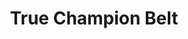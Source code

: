 ---
title: "True Champion Belt"
meta_title: "True Champion Belt craft"
description: "Craft de True Champion Belt"
rank: "d"
draft: false
name: "True Champion Belt"
recipe_img: "https://wiki.pokexgames.com/images/8/8a/True_Champion_Belt.png"
level: 34
craft_time: 3600
result: 1
value_npc: 1
ingredients:
  - name: "Iron Bracelet"
    quantity: 2
    item_img: "https://wiki.pokexgames.com/images/4/40/Iron_Bracelet.png"
    value_npc: 1
  - name: "Band Aid"
    quantity: 24
    item_img: "https://wiki.pokexgames.com/images/a/a3/BandAid.png"
    value_npc: 1
  - name: "Iron Ore"
    quantity: 6
    item_img: "https://wiki.pokexgames.com/images/e/e7/Iron_ore.png"
    value_npc: 1
  - name: "Iron Bar"
    quantity: 1
    item_img: "https://wiki.pokexgames.com/images/6/6c/Iron_Bar.png"
    value_npc: 1
---
